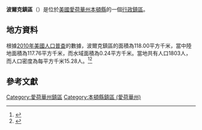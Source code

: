 {{noteTA
|G1=USState
|G2=地名
|G3=Unit
}}
{{Infobox settlement
|official_name            = 波爾克鎮區
|native_name = Polk Township
|settlement_type          = [[行政鎮區|行政鎮區]]
|image_skyline            = 
|imagesize                = 
|image_map                = Map highlighting Polk Township, Benton County, Iowa.svg
|mapsize                  = 250px
|pushpin_map  =USA Iowa
|pushpin_label = 波爾克鎮區
|pushpin_label_position   = top
|pushpin_map_caption      = 波爾克鎮區在愛荷華州的位置
|subdivision_type         = [[世界政區索引|國家]]
|subdivision_type1        = [[美国州份|州份]]
|subdivision_type2        = [[愛荷華州行政区划|縣]]
|subdivision_name         = [[美国|美国]]
|subdivision_name1        = [[愛荷華州|愛荷華州]]
|subdivision_name2        = [[本頓縣_(愛荷華州)|本頓縣]]
|elevation_ft             = 869
|elevation_m              = 265
|timezone                 = [[北美中部時區|北美中部時區]]
|area_total_km2           = 118.00
|area_land_km2            = 117.76
|area_water_km2           = 0.24
|area_total_sq_mi         = 
|area_land_sq_mi          = 
|area_water_sq_mi         = 
|population_as_of         = [[2010年美國人口普查|2010]]
|population_footnotes     = 
|population_total         = 1803
|population_density_km2   = auto
|population_density_sq_mi = auto
|utc_offset               = -6
|coordinates              = {{coord|42|14|36|N|91|35|25|W|type:city_region:US-AL_source:GNS-enwiki|display=inline,title}}
| coor_pinpoint           = 
| coordinates_footnotes   = 
|timezone_DST             = CDT
|utc_offset_DST           = -5
|postal_code_type         = [[美國郵區編號|郵區編號]]
|postal_code              = 52213, 52345, 52349, 52352
|area_code                = {{link-en|电话区号319|Area code 319|319}}
|blank_name = [[地名信息系统|GNIS ID]]
|blank_info = 468554
}}
'''波爾克鎮區'''（{{lang-en|Polk Township}}）是位於[[美國|美國]][[愛荷華州|愛荷華州]][[本頓縣_(愛荷華州)|本頓縣]]的一個[[行政鎮區|行政鎮區]]。

== 地方資料 ==
根據[[2010年美國人口普查|2010年美國人口普查]]的數據，波爾克鎮區的面積為118.00平方千米，當中陸地面積為117.76平方千米，而水域面積為0.24平方千米。當地共有人口1803人，而人口密度為每平方千米15.28人。<ref name="GR8">{{cite web|url=http://factfinder2.census.gov|publisher=[[美国人口调查局|美国人口调查局]]|accessdate=2011-05-14|title=American FactFinder|archive-date=2013-09-11|archive-url=https://web.archive.org/web/20130911234518/http://factfinder2.census.gov/|dead-url=no}}</ref><ref>{{cite web|url=https://www.citypopulation.de/en/usa/iowa/admin/|title=USA: Iowa (Counties and Townships) - City Population}}</ref>

== 參考文獻 ==
{{reflist}}

{{本頓縣 (愛荷華州)}}

{{DEFAULTSORT:Polk Township}}
[[Category:愛荷華州鎮區|Category:愛荷華州鎮區]]
[[Category:本頓縣鎮區_(愛荷華州)|Category:本頓縣鎮區 (愛荷華州)]]

{{Iowa-geo-stub}}